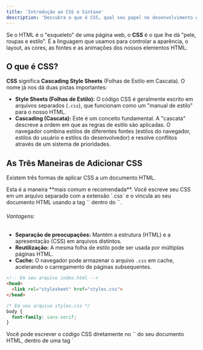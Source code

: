 ```yaml
---
title: 'Introdução ao CSS e Sintaxe'
description: 'Descubra o que é CSS, qual seu papel no desenvolvimento web e como aplicar estilos a um documento HTML usando sua sintaxe básica.'
---
```



Se o HTML é o "esqueleto" de uma página web, o **CSS** é o que lhe dá "pele, roupas e estilo". É a linguagem que usamos para controlar a aparência, o layout, as cores, as fontes e as animações dos nossos elementos HTML.

## O que é CSS?

**CSS** significa **Cascading Style Sheets** (Folhas de Estilo em Cascata). O nome já nos dá duas pistas importantes:

-   **Style Sheets (Folhas de Estilo):** O código CSS é geralmente escrito em arquivos separados (`.css`), que funcionam como um "manual de estilo" para o nosso HTML.
-   **Cascading (Cascata):** Este é um conceito fundamental. A "cascata" descreve a ordem em que as regras de estilo são aplicadas. O navegador combina estilos de diferentes fontes (estilos do navegador, estilos do usuário e estilos do desenvolvedor) e resolve conflitos através de um sistema de prioridades.

## As Três Maneiras de Adicionar CSS

Existem três formas de aplicar CSS a um documento HTML.

<Tabs>
<TabItem label="Externo (Preferido)">
Esta é a maneira **mais comum e recomendada**. Você escreve seu CSS em um arquivo separado com a extensão `.css` e o vincula ao seu documento HTML usando a tag `<link>` dentro do `<head>`.

###### Vantagens:
-   **Separação de preocupações:** Mantém a estrutura (HTML) e a apresentação (CSS) em arquivos distintos.
-   **Reutilização:** A mesma folha de estilo pode ser usada por múltiplas páginas HTML.
-   **Cache:** O navegador pode armazenar o arquivo `.css` em cache, acelerando o carregamento de páginas subsequentes.

```html
<!-- Em seu arquivo index.html -->
<head>
  <link rel="stylesheet" href="styles.css">
</head>
```
```css
/* Em seu arquivo styles.css */
body {
  font-family: sans-serif;
}
```
</TabItem>
<TabItem label="Interno">
Você pode escrever o código CSS diretamente no `<head>` do seu documento HTML, dentro de uma tag `<style>`.

**Quando usar?** Útil para estilos que se aplicam a uma única página específica ou para fins de teste rápido.

```html
<head>
  <style>
    h1 {
      color: blue;
    }
  </style>
</head>
<body>
  <h1>Este título será azul.</h1>
</body>
```
</TabItem>
<TabItem label="Inline">
Você pode aplicar estilos diretamente a um elemento HTML usando o atributo `style`.

**Quando usar?** Deve ser evitado na maioria dos casos. Seu uso principal é quando os estilos precisam ser gerados dinamicamente por JavaScript (algo comum em React).

```html
<p style="color: red; font-size: 16px;">
  Este parágrafo será vermelho.
</p>
```
</TabItem>
</Tabs>

## A Sintaxe Básica de uma Regra CSS

Uma regra CSS é composta por três partes principais:

-   **Seletor:** Aponta para o(s) elemento(s) HTML que você deseja estilizar.
-   **Propriedade:** O aspecto visual que você quer mudar (ex: `color`, `font-size`, `background-color`).
-   **Valor:** O valor que você quer atribuir à propriedade.

<Card title="🔍 Anatomia de uma Regra CSS">
![Anatomia de uma Regra CSS](/front-end-docs-1/anatomy-of-css.png)

A combinação de uma propriedade e um valor (`color: blue;`) é chamada de **declaração**. Múltiplas declarações para o mesmo seletor são agrupadas dentro de chaves `{}` e separadas por ponto e vírgula `;`.
</Card>

### Comentários em CSS

Para adicionar comentários ao seu código CSS (que são ignorados pelo navegador), use `/*` para iniciar e `*/` para terminar.

```css
/* Este é um comentário de uma linha. */
p {
  color: green; /* Define a cor do texto para parágrafos. */
}

/*
  Este é
  um comentário
  de múltiplas linhas.
*/
```

---

Agora que entendemos a sintaxe básica, o próximo passo é aprender as diferentes maneiras de "selecionar" os elementos que queremos estilizar. Vamos mergulhar em **Seletores e Especificidade**.
